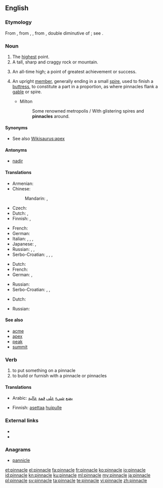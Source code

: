 ==English==

===Etymology===
From {{etyl|enm|en}}, from {{etyl|fro|en}} {{term|pinacle|lang=fro}}, {{term|pinnacle|lang=fro}}, from {{etyl|LL.|en}} {{term|pinnaculum||a peak, pinnacle}}, double diminutive of {{etyl|la|en}} {{term|pinna||a pinnacle|lang=la}}; see {{term|pin}}.

===Noun===
{{en-noun}}

# The [[high]]est point.
# A tall, sharp and craggy rock or mountain.
# {{context|figuratively|lang=en}} An all-time high; a point of greatest achievement or success.
# {{context|architecture|lang=en}} An upright [[member]], generally ending in a small [[spire]], used to finish a [[buttress]], to constitute a part in a proportion, as where pinnacles flank a [[gable]] or spire.
#* Milton
#*: Some renowned metropolis / With glistering spires and '''pinnacles''' around.

====Synonyms====
* See also [[Wikisaurus:apex]]

====Antonyms====
* [[nadir]]

====Translations====
{{trans-top| highest point}}
* Armenian: {{t-|hy|գագաթնակետ|tr=gagatʿnaket}}
* Chinese:
*: Mandarin: {{t|cmn|巔峰|sc=Hani}}, {{t|cmn|巅峰|tr=diānfēng|sc=Hani}}
* Czech: {{t+|cs|vrchol}}
* Dutch: {{t+|nl|top|m}}, {{t+|nl|spits|m}}
* Finnish: {{t+|fi|huippu}}, {{t-|fi|huippukohta}}
{{trans-mid}}
* French: {{t+|fr|cime}}
* German: {{t+|de|Gipfel|m}}
* Italian: {{t+|it|pinnacolo|m}}, {{t+|it|cima|f}}, {{t-|it|picco|m}}, {{t+|it|somma|f}}
* Japanese: {{t-|ja|頂上|tr=ちょうじょう, chōjō|sc=Jpan}}, {{t-|ja|頂点|tr=ちょうてん, chōten|sc=Jpan}}
* Russian: {{t+|ru|пик|m|tr=pik}}, {{tø|ru|[[высший|высшая]] [[точка]]|f|tr=výsšaja tóčka}}, {{t+|ru|вершина|f|tr=veršína|sc=Cyrl}}
* Serbo-Croatian: {{t-|sh|vrh}}, {{t-|sh|vrhunac}}, {{t-|sh|врх|m}}, {{t-|sh|врхунац|m}}
{{trans-bottom}}

{{trans-top|tall, sharp and craggy rock or mountain}}
* Dutch: {{t+|nl|spits|m}}
* French: {{t+|fr|pic}}
* German: {{t-|de|Felsnadel|f}}, {{t-|de|Felsturm|m}}
{{trans-mid}}
* Russian: {{tø|ru|[[остроконечный|остроконечная]] [[скала]]|f|tr=ostrokonéčnaja skalá}}
* Serbo-Croatian: {{t-|sh|šiljak}}, {{t-|sh|vrhunac}}, {{t-|sh|vrh}}
{{trans-bottom}}

{{trans-top|figuratively: all-time high}}
* Dutch: {{t+|nl|toppunt|n}}
{{trans-mid}}
* Russian: {{t+|ru|пик|m|tr=pik|sc=Cyrl}}
{{trans-bottom}}

====See also====
* [[acme]]
* [[apex]]
* [[peak]]
* [[summit]]

===Verb===
{{en-verb|pinnacl|es}}

# to put something on a pinnacle
# to build or furnish with a pinnacle or pinnacles
#: {{rfquotek|T. Warton}}

====Translations====
{{trans-top|put something on a pinnacle}}
* Arabic: [[يضع]] [[شيء]] [[على]] [[قمة]] [[عالية]]
{{trans-mid}}
* Finnish: [[asettaa]] [[huippu|huipulle]]
{{trans-bottom}}

===External links===
* {{R:Webster 1913}}
* {{R:Century 1911}}

===Anagrams===
* [[pannicle#English|pannicle]]

[[et:pinnacle]]
[[el:pinnacle]]
[[fa:pinnacle]]
[[fr:pinnacle]]
[[ko:pinnacle]]
[[io:pinnacle]]
[[id:pinnacle]]
[[kn:pinnacle]]
[[ku:pinnacle]]
[[ml:pinnacle]]
[[my:pinnacle]]
[[ja:pinnacle]]
[[pl:pinnacle]]
[[sv:pinnacle]]
[[ta:pinnacle]]
[[te:pinnacle]]
[[vi:pinnacle]]
[[zh:pinnacle]]